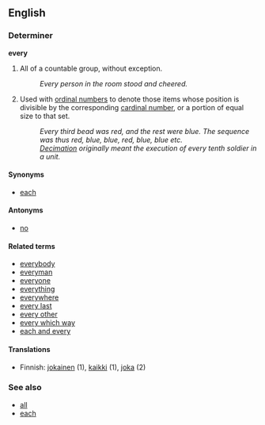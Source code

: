 ==English==

===Determiner===
'''every'''

# All of a countable group, without exception.
#: ''Every person in the room stood and cheered.''
# Used with [[ordinal number]]s to denote those items whose position is divisible by the corresponding [[cardinal number]], or a portion of equal size to that set.
#: ''Every third bead was red, and the rest were blue.  The sequence was thus red, blue, blue, red, blue, blue etc.''
#: ''[[Decimation]] originally meant the execution of every tenth soldier in a unit.''

====Synonyms====
*[[each]]

====Antonyms====
*[[no]]

==== Related terms ====
*[[everybody]]
*[[everyman]]
*[[everyone]]
*[[everything]]
*[[everywhere]]
*[[every last]]
*[[every other]]
*[[every which way]]
*[[each and every]]

==== Translations ====
*Finnish: [[jokainen]] (1), [[kaikki]] (1), [[joka]] (2)

===See also===
*[[all]]
*[[each]]